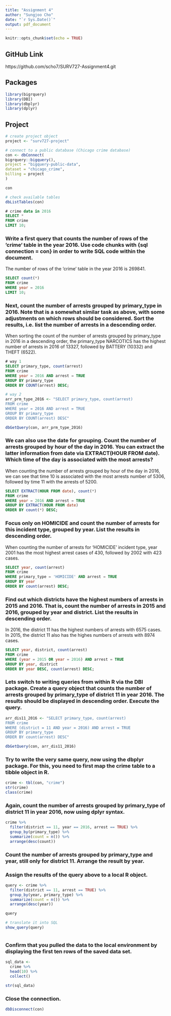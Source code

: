 ```yaml
---
title: "Assignment 4"
author: "Sungjoo Cho"
date: "`r Sys.Date()`"
output: pdf_document
---
```


```r
knitr::opts_chunk$set(echo = TRUE)
```

## GitHub Link
https://github.com/scho7/SURV727-Assignment4.git

## Packages
```r
library(bigrquery)
library(DBI)
library(dbplyr)
library(dplyr)
```


## Project
```r
# create project object
project <- "surv727-project"

# connect to a public database (Chicago crime database)
con <- dbConnect(
bigrquery::bigquery(),
project = "bigquery-public-data",
dataset = "chicago_crime",
billing = project
)

con
```

```r
# check available tables
dbListTables(con)
```

```sql
# crime data in 2016
SELECT *
FROM crime
LIMIT 10;
```



### Write a first query that counts the number of rows of the ‘crime‘ table in the year 2016. Use code chunks with {sql connection = con} in order to write SQL code within the document.

The number of rows of the 'crime' table in the year 2016 is 269841.

```sql
SELECT count(*)
FROM crime
WHERE year = 2016 
LIMIT 10;
```


### Next, count the number of arrests grouped by primary_type in 2016. Note that is a somewhat similar task as above, with some adjustments on which rows should be considered. Sort the results, i.e. list the number of arrests in a descending order.

When sorting the count of the number of arrests grouped by primary_type in 2016 in a descending order, the primary_type NARCOTICS has the highest number of arrests in 2016 of 13327, followed by BATTERY (10332) and THEFT (6522).

```sql
# way 1
SELECT primary_type, count(arrest)
FROM crime
WHERE year = 2016 AND arrest = TRUE
GROUP BY primary_type
ORDER BY COUNT(arrest) DESC;
```

```r
# way 2
arr_prm_type_2016 <- "SELECT primary_type, count(arrest)
FROM crime
WHERE year = 2016 AND arrest = TRUE
GROUP BY primary_type
ORDER BY COUNT(arrest) DESC"

dbGetQuery(con, arr_prm_type_2016)
```


### We can also use the date for grouping. Count the number of arrests grouped by hour of the day in 2016. You can extract the latter information from date via EXTRACT(HOUR FROM date). Which time of the day is associated with the most arrests?

When counting the number of arrests grouped by hour of the day in 2016, we can see that time 10 is associated with the most arrests number of 5306, followed by time 11 with the arrests of 5200.

```sql
SELECT EXTRACT(HOUR FROM date), count(*)
FROM crime
WHERE year = 2016 AND arrest = TRUE
GROUP BY EXTRACT(HOUR FROM date)
ORDER BY count(*) DESC;
```


### Focus only on HOMICIDE and count the number of arrests for this incident type, grouped by year. List the results in descending order.

When counting the number of arrests for 'HOMICIDE' incident type, year 2001 has the most highest arrest cases of 430, followed by 2002 with 423 cases.

```sql
SELECT year, count(arrest)
FROM crime
WHERE primary_type = 'HOMICIDE' AND arrest = TRUE
GROUP BY year
ORDER BY count(arrest) DESC;
```


### Find out which districts have the highest numbers of arrests in 2015 and 2016. That is, count the number of arrests in 2015 and 2016, grouped by year and district. List the results in descending order.

In 2016, the district 11 has the highest numbers of arrests with 6575 cases. In 2015, the district 11 also has the highes numbers of arrests with 8974 cases.

```sql
SELECT year, district, count(arrest)
FROM crime
WHERE (year = 2015 OR year = 2016) AND arrest = TRUE
GROUP BY year, district
ORDER BY year DESC, count(arrest) DESC;
```


### Lets switch to writing queries from within R via the DBI package. Create a query object that counts the number of arrests grouped by primary_type of district 11 in year 2016. The results should be displayed in descending order. Execute the query.

```r
arr_dis11_2016 <- "SELECT primary_type, count(arrest)
FROM crime
WHERE (district = 11 AND year = 2016) AND arrest = TRUE
GROUP BY primary_type
ORDER BY count(arrest) DESC"

dbGetQuery(con, arr_dis11_2016)
```


### Try to write the very same query, now using the dbplyr package. For this, you need to first map the crime table to a tibble object in R.

```r
crime <- tbl(con, "crime")
str(crime)
class(crime)
```


### Again, count the number of arrests grouped by primary_type of district 11 in year 2016, now using dplyr syntax.

```r
crime %>%
  filter(district == 11, year == 2016, arrest == TRUE) %>%
  group_by(primary_type) %>%
  summarize(count = n()) %>% 
  arrange(desc(count))
```


### Count the number of arrests grouped by primary_type and year, still only for district 11. Arrange the result by year.

### Assign the results of the query above to a local R object.

```r
query <- crime %>%
  filter(district == 11, arrest == TRUE) %>%
  group_by(year, primary_type) %>%
  summarize(count = n()) %>% 
  arrange(desc(year))

query

# translate it into SQL
show_query(query)
```


```r

```


### Confirm that you pulled the data to the local environment by displaying the first ten rows of the saved data set.

```r
sql_data <- 
  crime %>%
  head(10) %>%
  collect()

str(sql_data)
```


### Close the connection.

```r
dbDisconnect(con)
```




